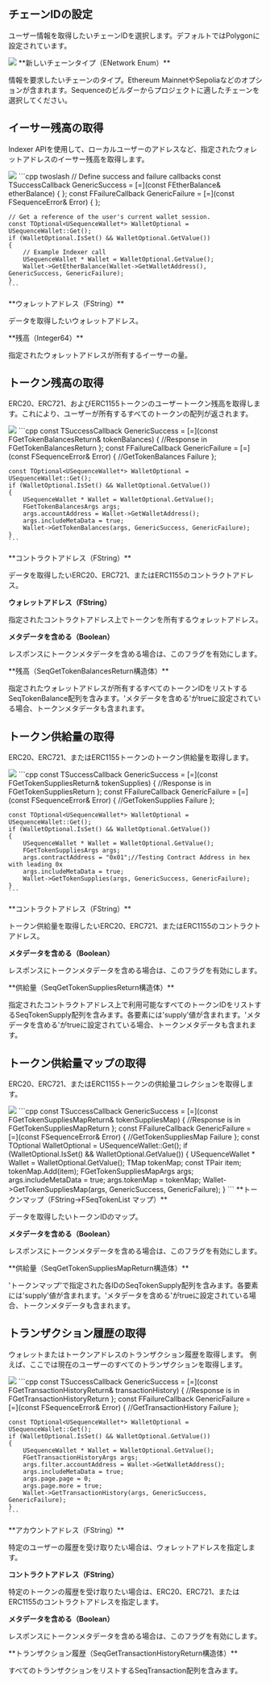 ## チェーンIDの設定

ユーザー情報を取得したいチェーンIDを選択します。デフォルトではPolygonに設定されています。

<Tabs>
  <Tab title="Blueprint">
    <Frame caption="Set Chain Id">
      <img src="/images/unreal/set_chain_id.png" />
    </Frame>
  </Tab>
</Tabs>

<Accordion title="Parameters">
  **新しいチェーンタイプ（ENetwork Enum）**

  情報を要求したいチェーンのタイプ。Ethereum MainnetやSepoliaなどのオプションが含まれます。Sequenceのビルダーからプロジェクトに適したチェーンを選択してください。
</Accordion>

## イーサー残高の取得

Indexer APIを使用して、ローカルユーザーのアドレスなど、指定されたウォレットアドレスのイーサー残高を取得します。

<Tabs>
  <Tab title="Blueprint">
    <Frame caption="Get Ether Balance">
      <img src="/images/unreal/get_ether_balance.png" />
    </Frame>
  </Tab>

  <Tab title="C++">
    ```cpp twoslash
    // Define success and failure callbacks
    const TSuccessCallback<FEtherBalance> GenericSuccess = [=](const FEtherBalance& etherBalance) { };
    const FFailureCallback GenericFailure = [=](const FSequenceError& Error) { };

    // Get a reference of the user's current wallet session.
    const TOptional<USequenceWallet*> WalletOptional = USequenceWallet::Get();
    if (WalletOptional.IsSet() && WalletOptional.GetValue())
    {
        // Example Indexer call
        USequenceWallet * Wallet = WalletOptional.GetValue();
        Wallet->GetEtherBalance(Wallet->GetWalletAddress(), GenericSuccess, GenericFailure);
    }
    ```
  </Tab>
</Tabs>

<Accordion title="Parameters">
  **ウォレットアドレス（FString）**

  データを取得したいウォレットアドレス。
</Accordion>

<Accordion title="Return Types">
  **残高（Integer64）**

  指定されたウォレットアドレスが所有するイーサーの量。
</Accordion>

## トークン残高の取得

ERC20、ERC721、およびERC1155トークンのユーザートークン残高を取得します。これにより、ユーザーが所有するすべてのトークンの配列が返されます。

<Tabs>
  <Tab title="Blueprint">
    <Frame caption="Get Token Balances">
      <img src="/images/unreal/get_token_balances.png" />
    </Frame>
  </Tab>

  <Tab title="C++">
    ```cpp
    const TSuccessCallback<FGetTokenBalancesReturn> GenericSuccess = [=](const FGetTokenBalancesReturn& tokenBalances)
    {
        //Response in FGetTokenBalancesReturn
    };
    const FFailureCallback GenericFailure = [=](const FSequenceError& Error)
    {
        //GetTokenBalances Failure
    };

    const TOptional<USequenceWallet*> WalletOptional = USequenceWallet::Get();
    if (WalletOptional.IsSet() && WalletOptional.GetValue())
    {
        USequenceWallet * Wallet = WalletOptional.GetValue();
        FGetTokenBalancesArgs args;
        args.accountAddress = Wallet->GetWalletAddress();
        args.includeMetaData = true;
        Wallet->GetTokenBalances(args, GenericSuccess, GenericFailure);
    }
    ```
  </Tab>
</Tabs>

<Accordion title="Parameters">
  **コントラクトアドレス（FString）**

  データを取得したいERC20、ERC721、またはERC1155のコントラクトアドレス。

  **ウォレットアドレス（FString）**

  指定されたコントラクトアドレス上でトークンを所有するウォレットアドレス。

  **メタデータを含める（Boolean）**

  レスポンスにトークンメタデータを含める場合は、このフラグを有効にします。
</Accordion>

<Accordion title="Return Types">
  **残高（SeqGetTokenBalancesReturn構造体）**

  指定されたウォレットアドレスが所有するすべてのトークンIDをリストするSeqTokenBalance配列を含みます。'メタデータを含める'がtrueに設定されている場合、トークンメタデータも含まれます。
</Accordion>

## トークン供給量の取得

ERC20、ERC721、またはERC1155トークンのトークン供給量を取得します。

<Tabs>
  <Tab title="Blueprint">
    <Frame caption="Get Token Supplies">
      <img src="/images/unreal/get_token_supplies.png" />
    </Frame>
  </Tab>

  <Tab title="C++">
    ```cpp
    const TSuccessCallback<FGetTokenSuppliesReturn> GenericSuccess = [=](const FGetTokenSuppliesReturn& tokenSupplies)
    {
        //Response is in FGetTokenSuppliesReturn
    };
    const FFailureCallback GenericFailure = [=](const FSequenceError& Error)
    {
        //GetTokenSupplies Failure
    };

    const TOptional<USequenceWallet*> WalletOptional = USequenceWallet::Get();
    if (WalletOptional.IsSet() && WalletOptional.GetValue())
    {
        USequenceWallet * Wallet = WalletOptional.GetValue();
        FGetTokenSuppliesArgs args;
        args.contractAddress = "0x01";//Testing Contract Address in hex with leading 0x
        args.includeMetaData = true;
        Wallet->GetTokenSupplies(args, GenericSuccess, GenericFailure);
    }
    ```
  </Tab>
</Tabs>

<Accordion title="Parameters">
  **コントラクトアドレス（FString）**

  トークン供給量を取得したいERC20、ERC721、またはERC1155のコントラクトアドレス。

  **メタデータを含める（Boolean）**

  レスポンスにトークンメタデータを含める場合は、このフラグを有効にします。
</Accordion>

<Accordion title="Return Types">
  **供給量（SeqGetTokenSuppliesReturn構造体）**

  指定されたコントラクトアドレス上で利用可能なすべてのトークンIDをリストするSeqTokenSupply配列を含みます。各要素には'supply'値が含まれます。'メタデータを含める'がtrueに設定されている場合、トークンメタデータも含まれます。
</Accordion>

## トークン供給量マップの取得

ERC20、ERC721、またはERC1155トークンの供給量コレクションを取得します。

<Tabs>
  <Tab title="Blueprint">
    <Frame caption="Get Token Supplies Map">
      <img src="/images/unreal/get_token_supplies_map.png" />
    </Frame>
  </Tab>

  <Tab title="C++">
    ```cpp
    const TSuccessCallback<FGetTokenSuppliesMapReturn> GenericSuccess = [=](const FGetTokenSuppliesMapReturn& tokenSuppliesMap)
    {
        //Response is in FGetTokenSuppliesMapReturn
    };
    const FFailureCallback GenericFailure = [=](const FSequenceError& Error)
    {
        //GetTokenSuppliesMap Failure
    };
    const TOptional<USequenceWallet*> WalletOptional = USequenceWallet::Get();
    if (WalletOptional.IsSet() && WalletOptional.GetValue())
    {
        USequenceWallet * Wallet = WalletOptional.GetValue();
        TMap<FString, FTokenList> tokenMap;
        const TPair<FString,FTokenList> item;
        tokenMap.Add(item);
        FGetTokenSuppliesMapArgs args;
        args.includeMetaData = true;
        args.tokenMap = tokenMap;
        Wallet->GetTokenSuppliesMap(args, GenericSuccess, GenericFailure);
    }
    ```
  </Tab>
</Tabs>

<Accordion title="Parameters">
  **トークンマップ（FString->FSeqTokenList マップ）**

  データを取得したいトークンIDのマップ。

  **メタデータを含める（Boolean）**

  レスポンスにトークンメタデータを含める場合は、このフラグを有効にします。
</Accordion>

<Accordion title="Return Types">
  **供給量（SeqGetTokenSuppliesMapReturn構造体）**

  'トークンマップ'で指定された各IDのSeqTokenSupply配列を含みます。各要素には'supply'値が含まれます。'メタデータを含める'がtrueに設定されている場合、トークンメタデータも含まれます。
</Accordion>

## トランザクション履歴の取得

ウォレットまたはトークンアドレスのトランザクション履歴を取得します。
例えば、ここでは現在のユーザーのすべてのトランザクションを取得します。

<Tabs>
  <Tab title="Blueprint">
    <Frame caption="Get Transaction History">
      <img src="/images/unreal/get_transaction_history.png" />
    </Frame>
  </Tab>

  <Tab title="C++">
    ```cpp
    const TSuccessCallback<FGetTransactionHistoryReturn> GenericSuccess = [=](const FGetTransactionHistoryReturn& transactionHistory)
    {
        //Response is in FGetTransactionHistoryReturn
    };
    const FFailureCallback GenericFailure = [=](const FSequenceError& Error)
    {
        //GetTransactionHistory Failure
    };

    const TOptional<USequenceWallet*> WalletOptional = USequenceWallet::Get();
    if (WalletOptional.IsSet() && WalletOptional.GetValue())
    {
        USequenceWallet * Wallet = WalletOptional.GetValue();
        FGetTransactionHistoryArgs args;
        args.filter.accountAddress = Wallet->GetWalletAddress();
        args.includeMetaData = true;
        args.page.page = 0;
        args.page.more = true;
        Wallet->GetTransactionHistory(args, GenericSuccess, GenericFailure);
    }
    ```
  </Tab>
</Tabs>

<Accordion title="Parameters">
  **アカウントアドレス（FString）**

  特定のユーザーの履歴を受け取りたい場合は、ウォレットアドレスを指定します。

  **コントラクトアドレス（FString）**

  特定のトークンの履歴を受け取りたい場合は、ERC20、ERC721、またはERC1155のコントラクトアドレスを指定します。

  **メタデータを含める（Boolean）**

  レスポンスにトークンメタデータを含める場合は、このフラグを有効にします。
</Accordion>

<Accordion title="Return Types">
  **トランザクション履歴（SeqGetTransactionHistoryReturn構造体）**

  すべてのトランザクションをリストするSeqTransaction配列を含みます。
</Accordion>
